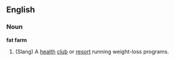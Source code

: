 ==English==
===Noun===
'''fat farm''' 
# (Slang) A [[health]] [[club]] or [[resort]] running weight-loss programs.